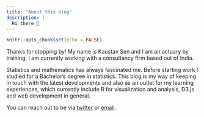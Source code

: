 ```yaml
---
title: "About this blog"
description: |
  Hi there 👋
---
```


```r
knitr::opts_chunk$set(echo = FALSE)
```

Thanks for stopping by! My name is Kaustav Sen and I am an actuary by training. I am currently working with a consultancy firm based out of India.

Statistics and mathematics has always fascinated me. Before starting work I studied for a Bachelor's degree in statistics. This blog is my way of keeping in touch with the latest developments and also as an outlet for my learning experiences, which currently include R for visualization and analysis, D3.js and web development in general.

You can reach out to be via [twitter](https://twitter.com/kustav_sen) or [email](mailto:sen_kaustav@hotmail.com).